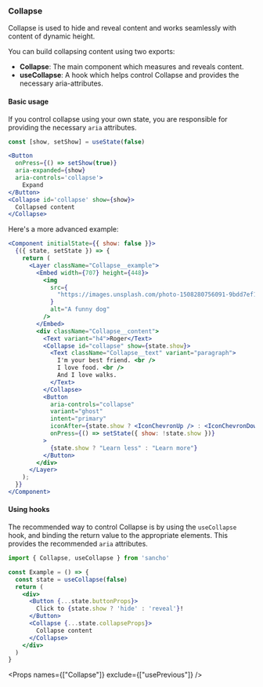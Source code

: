 
<Nav title="Collapse" />
<SEO title="Collapse" />

<Container>
<Article sidebar={[
  { id: 'Collapse', name: 'Collapse' },
  { id: 'Basic usage', name: 'Basic usage' },
  { id: 'Using hooks', name: 'Using hooks'},
  { id: 'Props', name: 'API'}
]}>

# Collapse

Collapse is used to hide and reveal content and works seamlessly with content of dynamic height.

You can build collapsing content using two exports:

- **Collapse**: The main component which measures and reveals content.
- **useCollapse**: A hook which helps control Collapse and provides the necessary aria-attributes.

#### Basic usage

If you control collapse using your own state, you are responsible for providing the necessary `aria` attributes.

```.jsx
const [show, setShow] = useState(false)

<Button
  onPress={() => setShow(true)}
  aria-expanded={show}
  aria-controls='collapse'>
    Expand
</Button>
<Collapse id='collapse' show={show}>
  Collapsed content
</Collapse>
```

Here's a more advanced example:

```jsx
<Component initialState={{ show: false }}>
  {({ state, setState }) => {
    return (
      <Layer className="Collapse__example">
        <Embed width={707} height={448}>
          <img
            src={
              "https://images.unsplash.com/photo-1508280756091-9bdd7ef1f463?ixlib=rb-1.2.1&auto=format&fit=crop&w=1990&q=80"
            }
            alt="A funny dog"
          />
        </Embed>
        <div className="Collapse__content">
          <Text variant="h4">Roger</Text>
          <Collapse id="collapse" show={state.show}>
            <Text className="Collapse__text" variant="paragraph">
              I'm your best friend. <br />
              I love food. <br />
              And I love walks.
            </Text>
          </Collapse>
          <Button
            aria-controls="collapse"
            variant="ghost"
            intent="primary"
            iconAfter={state.show ? <IconChevronUp /> : <IconChevronDown />}
            onPress={() => setState({ show: !state.show })}
          >
            {state.show ? "Learn less" : "Learn more"}
          </Button>
        </div>
      </Layer>
    );
  }}
</Component>
```

#### Using hooks

The recommended way to control Collapse is by using the `useCollapse` hook, and binding the return
value to the appropriate elements. This provides the recommended `aria` attributes.

```.jsx
import { Collapse, useCollapse } from 'sancho'

const Example = () => {
  const state = useCollapse(false)
  return (
    <div>
      <Button {...state.buttonProps}>
        Click to {state.show ? 'hide' : 'reveal'}!
      </Button>
      <Collapse {...state.collapseProps}>
        Collapse content
      </Collapse>
    </div>
  )
}
```

<Props names={["Collapse"]} exclude={["usePrevious"]} />

</Article>
</Container>
